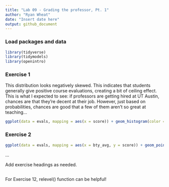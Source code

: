 ```yaml
---
title: "Lab 09 - Grading the professor, Pt. 1"
author: "Ryan Wheat"
date: "Insert date here"
output: github_document
---
```


### Load packages and data

```r
library(tidyverse) 
library(tidymodels)
library(openintro)
```

### Exercise 1

This distribution looks negatively skewed. This indicates that students generally give positive course evaluations, creating a bit of ceiling effect. This is what I expected to see: if professors are getting hired at UT Austin, chances are that they're decent at their job. However, just based on probabilities, chances are good that a few of them aren't so great at teaching...

```r

ggplot(data = evals, mapping = aes(x = score)) + geom_histogram(color = "grey", fill = "darkorange4") + labs(x = "Course Evaluation Score", y = "Count", title = "Course Evaluation Ratings at UT Austin") + theme_bw()

```


### Exercise 2

```r

ggplot(data = evals, mapping = aes(x = bty_avg, y = score)) + geom_point() + geom_smooth(color = "black")

```


...

Add exercise headings as needed.

## 
For Exercise 12, relevel() function can be helpful! 
